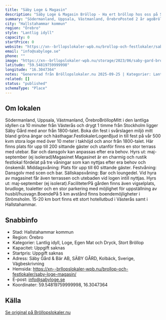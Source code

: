 ```yaml
---
title: "Säby Loge & Magasin"
description: "Säby Loge & Magasin Bröllop - Ha ert bröllop hos oss på Säby Loge & Magasin. Se vår fina Bröllopslokal. Skicka gärna en förfrågan så hjälper vi Er!"
summary: "Södermanland, Uppsala, Västmanland, ÖrebroPosted 2 år agoBröllopMitt i den lantliga idyllen ca 10 minuter från Västerås och drygt 1 timme från Stockholm ligger Säby Gård med anor från 1800-talet.…"
city: "Hallstahammar kommun"
region: "Örebro"
style: "Lantlig idyll"
capacity: 0
startPrice: 0
website: "https://xn--brllopslokaler-wpb.nu/brollop-och-festlokaler/saby-loge-magasin/"
email: "info@sabyloge.se"
phone: ""
image: "https://xn--brllopslokaler-wpb.nu/storage/2023/06/saby-gard-brollopslokalvasteras-brollop-4.jpg"
latitude: "59.54819759999998"
longitude: "16.3047364"
notes: "Genererad från Bröllopslokaler.nu 2025-09-25 | Kategorier: Lantlig idyll, Loge, Egen Mat och Dryck, Stort Bröllop"
related: []
status: "published"
schemaType: "Place"
---
```


## Om lokalen

Södermanland, Uppsala, Västmanland, ÖrebroBröllopMitt i den lantliga idyllen ca 10 minuter från Västerås och drygt 1 timme från Stockholm ligger Säby Gård med anor från 1800-talet. Boka din fest i svårslagen miljö mitt bland gröna ängar och hästhagar.FestlokalerLogenBjud in till fest på vår 500 kvm stora loge med över 10 meter i takhöjd och anor från 1800-talet. Här finns plats för upp till 200 sittande gäster och utanför finns en stor terrass med utebar. Bar och dansgolv kan anpassas efter era behov. Hyrs ut: maj-september (ej isolerad)Magasinet Magasinet är en charmig och rustik festlokal fördelat på tre våningar som kan nyttjas efter era behov och önskemål. Middagsvåning: Plats för upp till 60 sittande gäster. Festvåning: Dansgolv med scen och bar. Sällskapsvåning: Bar och loungedel. Vid hyra av magasinet får även terrassen och utebaden vid logen intill nyttjas. Hyrs ut: maj-september (ej isolerat).FaciliteterPå gården finns även vigselplats, brudloge, toaletter och en stor parkering med möjlighet för uppställning av husbil/husvagn.BoendePå 5 km avstånd finns boendemöjligheter i Strömsholm. 15-20 km bort finns ett stort hotellutbud i Västerås samt i Hallstahammar.

## Snabbinfo

- Stad: Hallstahammar kommun
- Region: Örebro
- Kategorier: Lantlig idyll, Loge, Egen Mat och Dryck, Stort Bröllop
- Kapacitet: Uppgift saknas
- Startpris: Uppgift saknas
- Adress: Säby Gård & Bär AB, SÄBY GÅRD, Kolbäck, Sverige, Vägbeskrivning
- Hemsida: https://xn--brllopslokaler-wpb.nu/brollop-och-festlokaler/saby-loge-magasin/
- E-post: info@sabyloge.se
- Koordinater: 59.54819759999998, 16.3047364

## Källa

[Se original på Bröllopslokaler.nu](https://xn--brllopslokaler-wpb.nu/brollop-och-festlokaler/saby-loge-magasin/)
